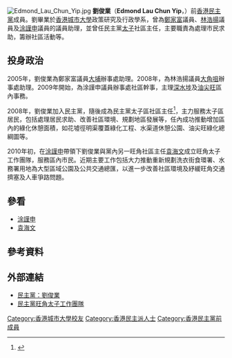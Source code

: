 [[File:Edmond_Lau_Chun_Yip.jpg|thumb]]
'''劉俊業'''（'''Edmond Lau Chun Yip'''，{{bd|1983年|2月25日|catIdx=L劉}}）前[[民主黨_(香港)|香港民主黨]]成員。劉畢業於[[香港城市大學|香港城市大學]]政策研究及行政學系，曾為[[鄭家富|鄭家富]]議員、[[林浩揚|林浩揚]]議員及[[涂謹申|涂謹申]]議員的議員助理，並曾任民主黨[[太子_(香港)|太子]]社區主任，主要職責為處理市民求助，籌辦社區活動等。

==投身政治==
2005年，劉俊業為鄭家富議員[[大埔_(香港)|大埔]]辦事處助理。2008年，為林浩揚議員[[大角咀|大角咀]]辦事處助理。2009年開始，為涂謹申議員辦事處社區幹事，主理[[深水埗|深水埗]]及[[油尖旺|油尖旺]]區內事務。

2008年，劉俊業加入民主黨，隨後成為民主黨太子區社區主任<ref>{{cite web |url=http://www.dphk.org/?page_id=3149 |title=民主黨：劉俊業 |accessdate=2011-08-22 |archive-date=2016-10-29 |archive-url=https://web.archive.org/web/20161029174013/http://www.dphk.org/?page_id=3149 |dead-url=no }}</ref>，主力服務太子區居民，包括處理居民求助、改善社區環境、規劃地區發展等，任內成功推動增加區內的綠化休憩面積，如花墟徑明渠覆蓋綠化工程、水渠道休憩公園、油尖旺綠化總綱圖等。

2010年初，在[[涂謹申|涂謹申]]帶領下劉俊業與黨內另一旺角社區主任[[袁海文|袁海文]]成立旺角太子工作團隊，服務區內市民。近期主要工作包括大力推動重新規劃洗衣街食環署、水務署用地為大型區域公園及公共交通總匯，以進一步改善社區環境及紓緩旺角交通擠塞及人車爭路問題。

==參看==
*[[涂謹申|涂謹申]]
*[[袁海文|袁海文]]

==參考資料==
{{reflist}}

==外部連結==
*[http://www.dphk.org/?page_id=3149 民主黨：劉俊業] {{Wayback|url=http://www.dphk.org/?page_id=3149 |date=20161029174013 }}
*[http://blog.dphk.org/mkpe 民主黨旺角太子工作團隊]

[[Category:香港城市大學校友|Category:香港城市大學校友]]
[[Category:香港民主派人士|Category:香港民主派人士]]
[[Category:香港民主黨前成員|Category:香港民主黨前成員]]
